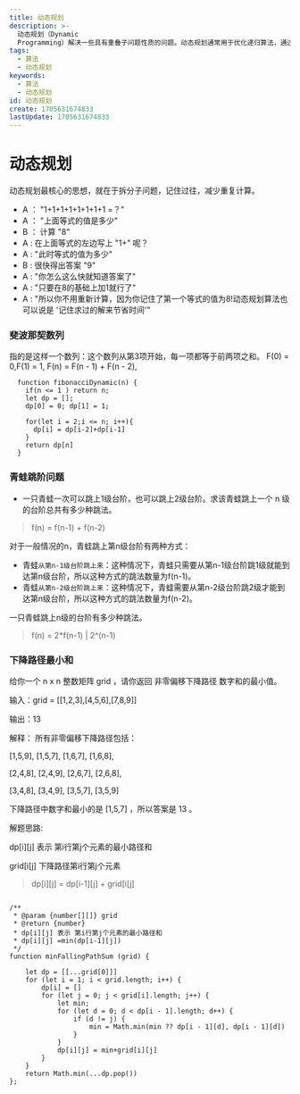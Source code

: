 ```yaml
---
title: 动态规划
description: >-
  动态规划（Dynamic
  Programming）解决一些具有重叠子问题性质的问题。动态规划通常用于优化递归算法，通过将中间结果存储起来，避免重复计算同一个子问题
tags:
  - 算法
  - 动态规划
keywords:
  - 算法
  - 动态规划
id: 动态规划
create: 1705631674833
lastUpdate: 1705631674833
---
```


# 动态规划

动态规划最核心的思想，就在于拆分子问题，记住过往，减少重复计算。

- A ： "1+1+1+1+1+1+1+1 =？"
- A ： "上面等式的值是多少"
- B ： 计算 "8"
- A : 在上面等式的左边写上 "1+" 呢？
- A : "此时等式的值为多少"
- B : 很快得出答案 "9"
- A : "你怎么这么快就知道答案了"
- A : "只要在8的基础上加1就行了"
- A : "所以你不用重新计算，因为你记住了第一个等式的值为8!动态规划算法也可以说是 '记住求过的解来节省时间'"

### 斐波那契数列

指的是这样一个数列：这个数列从第3项开始，每一项都等于前两项之和。
F(0) = 0,F(1) = 1, F(n) = F(n - 1) + F(n - 2),

```js:动态规划-斐波那契数列
  function fibonacciDynamic(n) {
    if(n <= 1 ) return n;
    let dp = [];
    dp[0] = 0; dp[1] = 1;

    for(let i = 2;i <= n; i++){
      dp[i] = dp[i-2]+dp[i-1]
    }
    return dp[n]
  }
```

### 青蛙跳阶问题

- 一只青蛙一次可以跳上1级台阶，也可以跳上2级台阶。求该青蛙跳上一个 n 级的台阶总共有多少种跳法。
> f(n) = f(n-1) + f(n-2)

  对于一般情况的n，青蛙跳上第n级台阶有两种方式：
  - 青蛙`从第n-1级台阶跳上来`：这种情况下，青蛙只需要从第n-1级台阶跳1级就能到达第n级台阶，所以这种方式的跳法数量为f(n-1)。
  - 青蛙`从第n-2级台阶跳上来`：这种情况下，青蛙需要从第n-2级台阶跳2级才能到达第n级台阶，所以这种方式的跳法数量为f(n-2)。


一只青蛙跳上n级的台阶有多少种跳法。

> f(n) = 2*f(n-1)  |  2^(n-1)

### 下降路径最小和

给你一个 n x n 整数矩阵 grid ，请你返回 非零偏移下降路径 数字和的最小值。

输入：grid = [[1,2,3],[4,5,6],[7,8,9]]

输出：13

解释：
所有非零偏移下降路径包括：

[1,5,9], [1,5,7], [1,6,7], [1,6,8],

[2,4,8], [2,4,9], [2,6,7], [2,6,8],

[3,4,8], [3,4,9], [3,5,7], [3,5,9]

下降路径中数字和最小的是 [1,5,7] ，所以答案是 13 。

解题思路:

dp[i][j] 表示 第i行第j个元素的最小路径和

grid[i[j] 下降路径第i行第j个元素

>dp[i][j] = dp[i-1][j] + grid[i[j]

```js:下降路径最小和

/**
 * @param {number[][]} grid
 * @return {number}
 * dp[i][j] 表示 第i行第j个元素的最小路径和
 * dp[i][j] =min(dp[i-1][j])
 */
function minFallingPathSum (grid) {

    let dp = [[...grid[0]]]
    for (let i = 1; i < grid.length; i++) {
        dp[i] = []
        for (let j = 0; j < grid[i].length; j++) {
            let min;
            for (let d = 0; d < dp[i - 1].length; d++) {
                if (d != j) {
                    min = Math.min(min ?? dp[i - 1][d], dp[i - 1][d])
                }
            }
            dp[i][j] = min+grid[i][j]
        }
    }
    return Math.min(...dp.pop())
};

```





  




